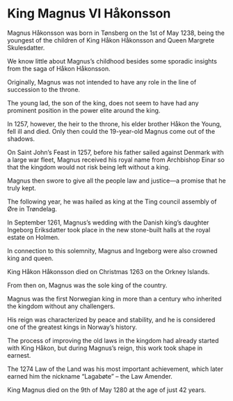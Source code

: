 # King Magnus VI Håkonsson

Magnus Håkonsson was born in Tønsberg on the 1st of May 1238, being the youngest of the children of King Håkon Håkonsson and Queen Margrete Skulesdatter.

We know little about Magnus’s childhood besides some sporadic insights from the saga of Håkon Håkonsson.

Originally, Magnus was not intended to have any role in the line of succession to the throne.

The young lad, the son of the king, does not seem to have had any prominent position in the power elite around the king.

In 1257, however, the heir to the throne, his elder brother Håkon the Young, fell ill and died. Only then could the 19-year-old Magnus come out of the shadows.

On Saint John’s Feast in 1257, before his father sailed against Denmark with a large war fleet, Magnus received his royal name from Archbishop Einar so that the kingdom would not risk being left without a king.

Magnus then swore to give all the people law and justice—a promise that he truly kept.

The following year, he was hailed as king at the Ting council assembly of Øre in Trøndelag.
 
In September 1261, Magnus’s wedding with the Danish king’s daughter Ingeborg Eriksdatter took place in the new stone-built halls at the royal estate on Holmen.

In connection to this solemnity, Magnus and Ingeborg were also crowned king and queen.

King Håkon Håkonsson died on Christmas 1263 on the Orkney Islands.

From then on, Magnus was the sole king of the country.

Magnus was the first Norwegian king in more than a century who inherited the kingdom without any challengers.

His reign was characterized by peace and stability, and he is considered one of the greatest kings in Norway’s history.

The process of improving the old laws in the kingdom had already started with King Håkon, but during Magnus’s reign, this work took shape in earnest.

The 1274 Law of the Land was his most important achievement, which later earned him the nickname “Lagabøte” – the Law Amender.

King Magnus died on the 9th of May 1280 at the age of just 42 years.
